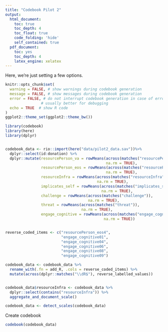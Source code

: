 ```yaml
---
title: "Codebook Pilot 2"
output:
  html_document:
    toc: true
    toc_depth: 4
    toc_float: true
    code_folding: 'hide'
    self_contained: true
  pdf_document:
    toc: yes
    toc_depth: 4
    latex_engine: xelatex
---
```


Here, we're just setting a few options.

```r
knitr::opts_chunk$set(
  warning = FALSE, # show warnings during codebook generation
  message = FALSE, # show messages during codebook generation
  error = FALSE, # do not interrupt codebook generation in case of errors,
                # usually better for debugging
  echo = TRUE  # show R code
)
ggplot2::theme_set(ggplot2::theme_bw())

```


```r
library(codebook)
library(here)
library(dplyr)


codebook_data <- rio::import(here("data/pilot2_data.sav"))%>%
  dplyr::select(id:donation) %>%
  dplyr::mutate(resourcePerson_va = rowMeans(across(matches("resourcePerson_va")), 
                                             na.rm = TRUE),
                resourcePerson_eos = rowMeans(across(matches("resourcePerson_eos")), 
                                             na.rm = TRUE),
                resourceInfra = rowMeans(across(matches("resourceInfra")), 
                                         na.rm = TRUE),
                implicates_self = rowMeans(across(matches("implicates_self")), 
                                           na.rm = TRUE),
                challenge = rowMeans(across(matches("challenge")), 
                                     na.rm = TRUE),
                threat = rowMeans(across(matches("threat")), 
                                  na.rm = TRUE),
                engage_cognitive = rowMeans(across(matches("engage_cognitive")), 
                                            na.rm = TRUE))


reverse_coded_items <- c("resourcePerson_eos4",
                         "engage_cognitive01",
                         "engage_cognitive04",
                         "engage_cognitive06",
                         "engage_cognitive08",
                         "engage_cognitive09")

codebook_data <- codebook_data %>% 
  rename_with(.fn = add_R, .cols = reverse_coded_items) %>% 
  mutate(across(dplyr::matches("\\dR$"), reverse_labelled_values))


codebook_data$resourceInfra <- codebook_data %>% 
  dplyr::select(contains("resourceInfra")) %>% 
  aggregate_and_document_scale()

codebook_data <- detect_scales(codebook_data)
```


Create codebook

```r
codebook(codebook_data)
```
